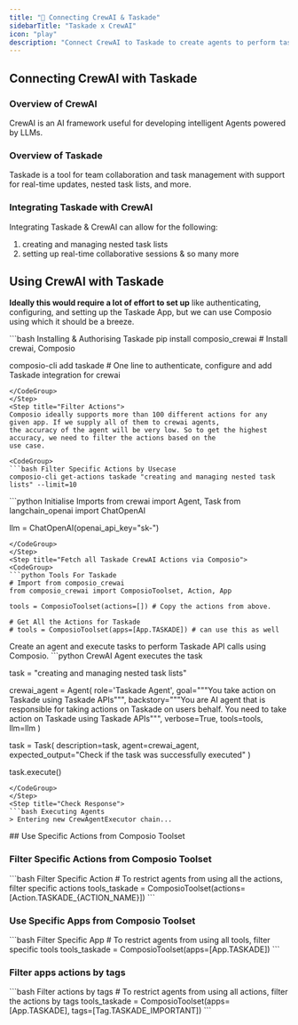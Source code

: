 ```yaml
---
title: "🚀 Connecting CrewAI & Taskade"
sidebarTitle: "Taskade x CrewAI"
icon: "play"
description: "Connect CrewAI to Taskade to create agents to perform tasks using natural language"
---
```


## Connecting CrewAI with Taskade

### Overview of CrewAI

CrewAI is an AI framework useful for developing intelligent Agents powered by LLMs.

### Overview of Taskade

Taskade is a tool for team collaboration and task management with support for real-time updates, nested task lists, and more.

### Integrating Taskade with CrewAI

Integrating Taskade & CrewAI can allow for the following:

1. creating and managing nested task lists
2. setting up real-time collaborative sessions
& so many more

## Using CrewAI with Taskade

<Steps>
<Step title="Setting Up the Environment">

**Ideally this would require a lot of effort to set up** like authenticating, configuring, and setting up the Taskade App, but we can use Composio using which it should be a breeze.

<CodeGroup>
```bash Installing & Authorising Taskade
pip install composio_crewai # Install crewai, Composio 

composio-cli add taskade # One line to authenticate, configure and add Taskade integration for crewai
```
</CodeGroup>
</Step>
<Step title="Filter Actions">
Composio ideally supports more than 100 different actions for any given app. If we supply all of them to crewai agents, 
the accuracy of the agent will be very low. So to get the highest accuracy, we need to filter the actions based on the 
use case.

<CodeGroup>
```bash Filter Specific Actions by Usecase
composio-cli get-actions taskade "creating and managing nested task lists" --limit=10
```
</CodeGroup>

</Step>
<Step title="Import Base Packages">

<CodeGroup>
```python Initialise Imports
from crewai import Agent, Task
from langchain_openai import ChatOpenAI

llm = ChatOpenAI(openai_api_key="sk-<OPENAI KEY>")
```
</CodeGroup>
</Step>
<Step title="Fetch all Taskade CrewAI Actions via Composio">
<CodeGroup>
```python Tools For Taskade
# Import from composio_crewai
from composio_crewai import ComposioToolset, Action, App

tools = ComposioToolset(actions=[]) # Copy the actions from above. 

# Get All the Actions for Taskade
# tools = ComposioToolset(apps=[App.TASKADE]) # can use this as well
```
</CodeGroup>
</Step>
<Step title="Execute the Agent">
Create an agent and execute tasks to perform Taskade API calls using Composio. 
<CodeGroup>
```python CrewAI Agent executes the task

task = "creating and managing nested task lists"

crewai_agent = Agent(
    role='Taskade Agent',
    goal="""You take action on Taskade using Taskade APIs""",
    backstory="""You are AI agent that is responsible for taking actions on Taskade on users behalf. You need to take action on Taskade using Taskade APIs""",
    verbose=True,
    tools=tools,
    llm=llm
)

task = Task(
    description=task,
    agent=crewai_agent,
    expected_output="Check if the task was successfully executed"
)

task.execute()
```
</CodeGroup>
</Step>
<Step title="Check Response">
```bash Executing Agents
> Entering new CrewAgentExecutor chain...
```
</Step>
</Steps>
## Use Specific Actions from Composio Toolset

### Filter Specific Actions from Composio Toolset

<CodeGroup>
```bash Filter Specific Action
# To restrict agents from using all the actions, filter specific actions
tools_taskade = ComposioToolset(actions=[Action.TASKADE_{ACTION_NAME}])
```
</CodeGroup>

### Use Specific Apps from Composio Toolset
<CodeGroup>
```bash Filter Specific App
# To restrict agents from using all tools, filter specific tools
tools_taskade = ComposioToolset(apps=[App.TASKADE])
```
</CodeGroup>

### Filter apps actions by tags 
<CodeGroup>
```bash Filter actions by tags
# To restrict agents from using all actions, filter the actions by tags
tools_taskade = ComposioToolset(apps=[App.TASKADE], tags=[Tag.TASKADE_IMPORTANT])
```
</CodeGroup>